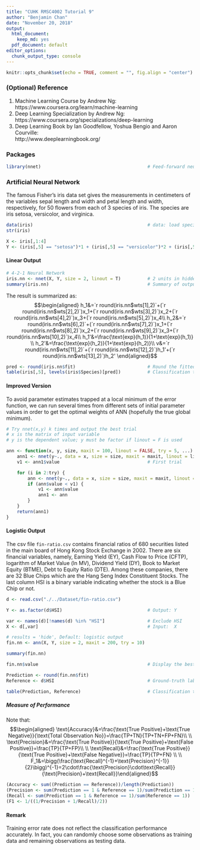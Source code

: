 ```yaml
---
title: "CUHK RMSC4002 Tutorial 9"
author: "Benjamin Chan"
date: "November 20, 2018"
output:
  html_document:
    keep_md: yes
  pdf_document: default
editor_options:
  chunk_output_type: console
---
```


```r
knitr::opts_chunk$set(echo = TRUE, comment = "", fig.align = "center")
```

### (Optional) Reference
1. Machine Learning Course by Andrew Ng: </br>
https://www.coursera.org/learn/machine-learning
2. Deep Learning Specialization by Andrew Ng: </br>
https://www.coursera.org/specializations/deep-learning
3. Deep Learning Book by Ian Goodfellow, Yoshua Bengio and Aaron Courville: </br>
http://www.deeplearningbook.org/

### Packages
```r
library(nnet)                                        # Feed-forward neural networks with one hidden layer
```

### Artificial Neural Network
The famous Fisher's iris data set gives the measurements in centimeters of the variables sepal length and width and petal length and width, respectively, for 50 flowers from each of 3 species of iris. The species are iris setosa, versicolor, and virginica.
```r
data(iris)                                           # data: load specified data sets
str(iris)

X <- iris[,1:4]
Y <- (iris[,5] == "setosa")*1 + (iris[,5] == "versicolor")*2 + (iris[,5] == "virginica")*3
```

#### Linear Output
```r
# 4-2-1 Neural Network
iris.nn <- nnet(X, Y, size = 2, linout = T)          # 2 units in hidden layer; linear output
summary(iris.nn)                                     # Summary of output
```

The result is summarized as: 
$$\begin{aligned}
h_1&=`r round(iris.nn$wts[1],2)`+(`r round(iris.nn$wts[2],2)`)x_1+(`r round(iris.nn$wts[3],2)`)x_2+(`r round(iris.nn$wts[4],2)`)x_3+(`r round(iris.nn$wts[5],2)`)x_4\\
h_2&=`r round(iris.nn$wts[6],2)`+(`r round(iris.nn$wts[7],2)`)x_1+(`r round(iris.nn$wts[8],2)`)x_2+(`r round(iris.nn$wts[9],2)`)x_3+(`r round(iris.nn$wts[10],2)`)x_4\\
h_1'&=\frac{\text{exp}(h_1)}{1+\text{exp}(h_1)} \\
h_2'&=\frac{\text{exp}(h_2)}{1+\text{exp}(h_2)}\\
v&=`r round(iris.nn$wts[11],2)`+(`r round(iris.nn$wts[12],2)`)h_1'+(`r round(iris.nn$wts[13],2)`)h_2'
\end{aligned}$$

```r
pred <- round(iris.nn$fit)                           # Round the fitted values
table(iris[,5], levels(iris$Species)[pred])          # Classification table
```

#### Improved Version
To avoid parameter estimates trapped at a local minimum of the error function, we can run several times from different sets of initial parameter values in order to get the optimal weights of ANN (hopefully the true global minimum).
```r
# Try nnet(x,y) k times and output the best trial
# x is the matrix of input variable
# y is the dependent value; y must be factor if linout = F is used

ann <- function(x, y, size, maxit = 100, linout = FALSE, try = 5, ...) {
    ann1 <- nnet(y~., data = x, size = size, maxit = maxit, linout = linout, ...)
    v1 <- ann1$value                                 # First trial

    for (i in 2:try) {
        ann <- nnet(y~., data = x, size = size, maxit = maxit, linout = linout, ...)
        if (ann$value < v1) {
            v1 <- ann$value
            ann1 <- ann
        }
    }
    return(ann1)
} 
```

#### Logistic Output 
The csv file `fin-ratio.csv` contains financial ratios of 680 securities listed in the main board of Hong Kong Stock Exchange in 2002. There are six financial variables, namely, Earning Yield (EY), Cash Flow to Price (CFTP), logarithm of Market Value (ln MV), Dividend Yield (DY), Book to Market Equity (BTME), Debt to Equity Ratio (DTE). Among these companies, there are 32 Blue Chips which are the Hang Seng Index Constituent Stocks. The last column HSI is a binary variable indicating whether the stock is a Blue Chip or not.
```r
d <- read.csv("./../Dataset/fin-ratio.csv")          

Y <- as.factor(d$HSI)                                # Output: Y

var <- names(d)[!names(d) %in% "HSI"]                # Exclude HSI
X <- d[,var]                                         # Input:  X

# results = 'hide', Default: logistic output
fin.nn <- ann(X, Y, size = 2, maxit = 200, try = 10)
```

```r
summary(fin.nn)

fin.nn$value                                         # Display the best value

Prediction <- round(fin.nn$fit)
Reference <- d$HSI                                   # Ground-truth labels

table(Prediction, Reference)                         # Classification table
```

##### Measure of Performance
Note that: $$\begin{aligned}
\text{Accuracy}&=\frac{\text{True Positive}+\text{True Negative}}{\text{Total Observation No}}=\frac{TP+TN}{TP+TN+FP+FN}\\ \\
\text{Precision}&=\frac{\text{True Positive}}{\text{True Positive}+\text{False Positive}}=\frac{TP}{TP+FP}\\ \\
\text{Recall}&=\frac{\text{True Positive}}{\text{True Positive}+\text{False Negative}}=\frac{TP}{TP+FN} \\ \\
F_1&=\bigg(\frac{\text{Recall}^{-1}+\text{Precision}^{-1}}{2}\bigg)^{-1}=2\cdot\frac{\text{Precision}\cdot\text{Recall}}{\text{Precision}+\text{Recall}}\end{aligned}$$
```r
(Accuracy <- sum((Prediction == Reference))/length(Prediction))
(Precision <- sum(Prediction == 1 & Reference == 1)/sum(Prediction == 1))
(Recall <- sum(Prediction == 1 & Reference == 1)/sum(Reference == 1))
(F1 <- 1/((1/Precision + 1/Recall)/2))
```

#### Remark
Training error rate does not reflect the classification performance accurately. In fact, you can randomly choose some observations as training data and remaining observations as testing data.